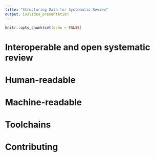 ```yaml
---
title: "Structuring Data for Systematic Review"
output: ioslides_presentation
---
```


```r
knitr::opts_chunk$set(echo = FALSE)
```

# Interoperable and open systematic review

# Human-readable 

# Machine-readable

# Toolchains

# Contributing

